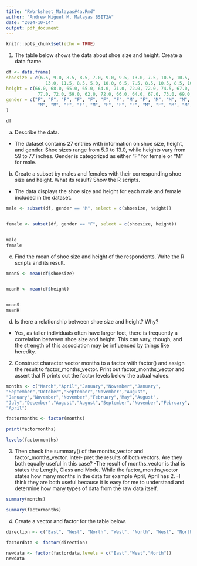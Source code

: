 ```yaml
---
title: "RWorksheet_Malayas#4a.Rmd"
author: "Andrew Miguel M. Malayas BSIT2A"
date: "2024-10-14"
output: pdf_document
---
```


```r
knitr::opts_chunk$set(echo = TRUE)
```

1. The table below shows the data about shoe size and height. Create a data frame.
```r
df <- data.frame(
shoesize = c(6.5, 9.0, 8.5, 8.5, 7.0, 9.0, 9.5, 13.0, 7.5, 10.5, 10.5, 12.0, 10.5, 
               13.0, 11.5, 8.5, 5.0, 10.0, 6.5, 7.5, 8.5, 10.5, 8.5, 10.5, 11.0, 9.0, 13.0),
height = c(66.0, 68.0, 65.0, 65.0, 64.0, 71.0, 72.0, 72.0, 74.5, 67.0, 74.5, 71.0, 71.0,
            77.0, 72.0, 59.0, 62.0, 72.0, 66.0, 64.0, 67.0, 73.0, 69.0, 72.0, 70.0, 69.0, 70.0),
gender = c("F", "F", "F", "F", "F", "F", "F", "M", "F", "M", "M", "M", "M", 
            "M", "M", "F", "F", "M", "F", "F", "F", "M", "F", "M", "M", "M", "M")
)

df
```

a. Describe the data.
- The dataset contains 27 entries with information on shoe size, height, and gender. Shoe sizes range from 5.0 to 13.0, while heights vary from 59 to 77 inches. Gender is categorized as either "F" for female or "M" for male. 

b. Create a subset by males and females with their corresponding shoe size and height.
What its result? Show the R scripts.
- The data displays the shoe size and height for each male and female included in the dataset.

```r

male <- subset(df, gender == "M", select = c(shoesize, height))


female <- subset(df, gender == "F", select = c(shoesize, height))


male
female

```

c. Find the mean of shoe size and height of the respondents. Write the R scripts and its
result.
```r

meanS <- mean(df$shoesize)


meanH <- mean(df$height)


meanS
meanH

```

d. Is there a relationship between shoe size and height? Why?
- Yes, as taller individuals often have larger feet, there is frequently a correlation between shoe size and height. This can vary, though, and the strength of this association may be influenced by things like heredity.






2. Construct character vector months to a factor with factor() and assign the result to
factor_months_vector. Print out factor_months_vector and assert that R prints out
the factor levels below the actual values.
```r
months <- c("March","April","January","November","January",
"September","October","September","November","August",
"January","November","November","February","May","August",
"July","December","August","August","September","November","February",
"April")

factormonths <- factor(months)

print(factormonths)

levels(factormonths)
```





3. Then check the summary() of the months_vector and factor_months_vector. Inter-
pret the results of both vectors. Are they both equally useful in this case?
-The result of months_vector is that is states the Length, Class and Mode. While the factor_months_vector states how many months in the data for example April, April has 2. 
-I think they are both useful because it is easy for me to understand and determine how many types of data from the raw data itself.
```r
summary(months)
```
```r
summary(factormonths)
```





4. Create a vector and factor for the table below.
```r
direction <- c("East", "West", "North", "West", "North", "West", "North", "West")

factordata <- factor(direction)

newdata <- factor(factordata,levels = c("East","West","North"))
newdata

```



































